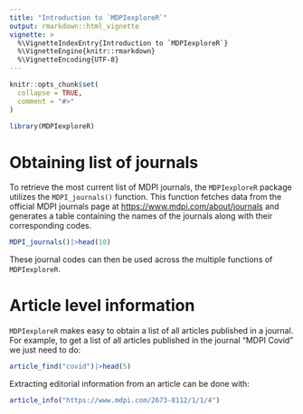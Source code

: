 ```yaml
---
title: "Introduction to `MDPIexploreR`"
output: rmarkdown::html_vignette
vignette: >
  %\VignetteIndexEntry{Introduction to `MDPIexploreR`}
  %\VignetteEngine{knitr::rmarkdown}
  %\VignetteEncoding{UTF-8}
---
```


```r
knitr::opts_chunk$set(
  collapse = TRUE,
  comment = "#>"
)
```

```r
library(MDPIexploreR)
```

# Obtaining list of journals

To retrieve the most current list of MDPI journals, the `MDPIexploreR` package utilizes the `MDPI_journals()` function. This function fetches data from the official MDPI journals page at [https://www.mdpi.com/about/journals](https://www.mdpi.com/about/journals) and generates a table containing the names of the journals along with their corresponding codes.

```r
MDPI_journals()|>head(10)
```

These journal codes can then be used across the multiple functions of `MDPIexploreR`. 

# Article level information

`MDPIexploreR` makes easy to obtain a list of all articles published in a journal. For example, to get a list of all articles published in the journal "MDPI Covid" we just need to do:

```r
article_find("covid")|>head(5)
```
Extracting editorial information from an article can be done with: 
```r
article_info("https://www.mdpi.com/2673-8112/1/1/4")
```

